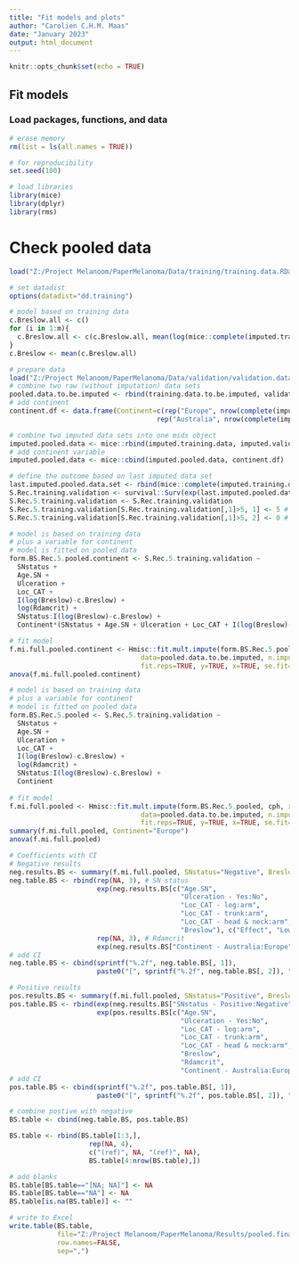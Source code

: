 ```yaml
---
title: "Fit models and plots"
author: "Carolien C.H.M. Maas"
date: "January 2023"
output: html_document
---
```


```r
knitr::opts_chunk$set(echo = TRUE)
```

## Fit models

### Load packages, functions, and data 
```r
# erase memory
rm(list = ls(all.names = TRUE))

# for reproducibility
set.seed(100)

# load libraries
library(mice)
library(dplyr)
library(rms)
```

# Check pooled data
```r
load("Z:/Project Melanoom/PaperMelanoma/Data/training/training.data.RData")

# set datadist
options(datadist="dd.training")

# model based on training data
c.Breslow.all <- c()
for (i in 1:m){
  c.Breslow.all <- c(c.Breslow.all, mean(log(mice::complete(imputed.training.data, i)$Breslow)))
}
c.Breslow <- mean(c.Breslow.all)

# prepare data
load("Z:/Project Melanoom/PaperMelanoma/Data/validation/validation.data.RData")
# combine two raw (without imputation) data sets
pooled.data.to.be.imputed <- rbind(training.data.to.be.imputed, validation.data.to.be.imputed)
# add continent
continent.df <- data.frame(Continent=c(rep("Europe", nrow(complete(imputed.training.data, 5))), 
                                     rep("Australia", nrow(complete(imputed.validation.data, 5)))))

# combine two imputed data sets into one mids object
imputed.pooled.data <- mice::rbind(imputed.training.data, imputed.validation.data)
# add continent variable
imputed.pooled.data <- mice::cbind(imputed.pooled.data, continent.df)

# define the outcome based on last imputed data set
last.imputed.pooled.data.set <- rbind(mice::complete(imputed.training.data, m), mice::complete(imputed.validation.data, m))
S.Rec.training.validation <- survival::Surv(exp(last.imputed.pooled.data.set$logRec.time), last.imputed.pooled.data.set$Recurrence=="recurred")
S.Rec.5.training.validation <- S.Rec.training.validation
S.Rec.5.training.validation[S.Rec.training.validation[,1]>5, 1] <- 5 # set time to 5
S.Rec.5.training.validation[S.Rec.training.validation[,1]>5, 2] <- 0 # set censoring
```

```r
# model is based on training data
# plus a variable for continent
# model is fitted on pooled data
form.BS.Rec.5.pooled.continent <- S.Rec.5.training.validation ~
  SNstatus +
  Age.SN +
  Ulceration +
  Loc_CAT +
  I(log(Breslow)-c.Breslow) +
  log(Rdamcrit) +
  SNstatus:I(log(Breslow)-c.Breslow) +
  Continent*(SNstatus + Age.SN + Ulceration + Loc_CAT + I(log(Breslow)-c.Breslow) + log(Rdamcrit))

# fit model
f.mi.full.pooled.continent <- Hmisc::fit.mult.impute(form.BS.Rec.5.pooled.continent, cph, xtrans=imputed.pooled.data,
                                 data=pooled.data.to.be.imputed, n.impute=m, pr=FALSE,
                                 fit.reps=TRUE, y=TRUE, x=TRUE, se.fit=TRUE)
anova(f.mi.full.pooled.continent)
```
```r
# model is based on training data
# plus a variable for continent
# model is fitted on pooled data
form.BS.Rec.5.pooled <- S.Rec.5.training.validation ~
  SNstatus +
  Age.SN +
  Ulceration +
  Loc_CAT +
  I(log(Breslow)-c.Breslow) +
  log(Rdamcrit) +
  SNstatus:I(log(Breslow)-c.Breslow) +
  Continent
  
# fit model
f.mi.full.pooled <- Hmisc::fit.mult.impute(form.BS.Rec.5.pooled, cph, xtrans=imputed.pooled.data,
                                 data=pooled.data.to.be.imputed, n.impute=m, pr=FALSE,
                                 fit.reps=TRUE, y=TRUE, x=TRUE, se.fit=TRUE)
summary(f.mi.full.pooled, Continent="Europe")
anova(f.mi.full.pooled)
```

```r
# Coefficients with CI
# Negative results
neg.results.BS <- summary(f.mi.full.pooled, SNstatus="Negative", Breslow=exp(c.Breslow), Loc_CAT="arm", Continent="Europe")
neg.table.BS <- rbind(rep(NA, 3), # SN status
                      exp(neg.results.BS[c("Age.SN",
                                           "Ulceration - Yes:No",
                                           "Loc_CAT - leg:arm",
                                           "Loc_CAT - trunk:arm",
                                           "Loc_CAT - head & neck:arm",
                                           "Breslow"), c("Effect", "Lower 0.95", "Upper 0.95")]),
                      rep(NA, 3), # Rdamcrit
                      exp(neg.results.BS["Continent - Australia:Europe", c("Effect", "Lower 0.95", "Upper 0.95")])) 
# add CI
neg.table.BS <- cbind(sprintf("%.2f", neg.table.BS[, 1]),
                      paste0("[", sprintf("%.2f", neg.table.BS[, 2]), "; ", sprintf("%.2f", neg.table.BS[, 3]), "]"))

# Positive results
pos.results.BS <- summary(f.mi.full.pooled, SNstatus="Positive", Breslow=exp(c.Breslow), Loc_CAT="arm", Continent="Europe")
pos.table.BS <- rbind(exp(neg.results.BS["SNstatus - Positive:Negative", c("Effect", "Lower 0.95", "Upper 0.95")]),
                      exp(pos.results.BS[c("Age.SN",
                                           "Ulceration - Yes:No",
                                           "Loc_CAT - leg:arm",
                                           "Loc_CAT - trunk:arm",
                                           "Loc_CAT - head & neck:arm",
                                           "Breslow",
                                           "Rdamcrit",
                                           "Continent - Australia:Europe"), c("Effect", "Lower 0.95", "Upper 0.95")]))
# add CI
pos.table.BS <- cbind(sprintf("%.2f", pos.table.BS[, 1]),
                      paste0("[", sprintf("%.2f", pos.table.BS[, 2]), "; ", sprintf("%.2f", pos.table.BS[, 3]), "]"))

# combine postive with negative
BS.table <- cbind(neg.table.BS, pos.table.BS)

BS.table <- rbind(BS.table[1:3,],
                    rep(NA, 4),
                    c("(ref)", NA, "(ref)", NA),
                    BS.table[4:nrow(BS.table),])

# add blanks
BS.table[BS.table=="[NA; NA]"] <- NA
BS.table[BS.table=="NA"] <- NA
BS.table[is.na(BS.table)] <- ""

# write to Excel
write.table(BS.table,
            file="Z:/Project Melanoom/PaperMelanoma/Results/pooled.final.full.table.Rec.txt",
            row.names=FALSE,
            sep=",")
```
